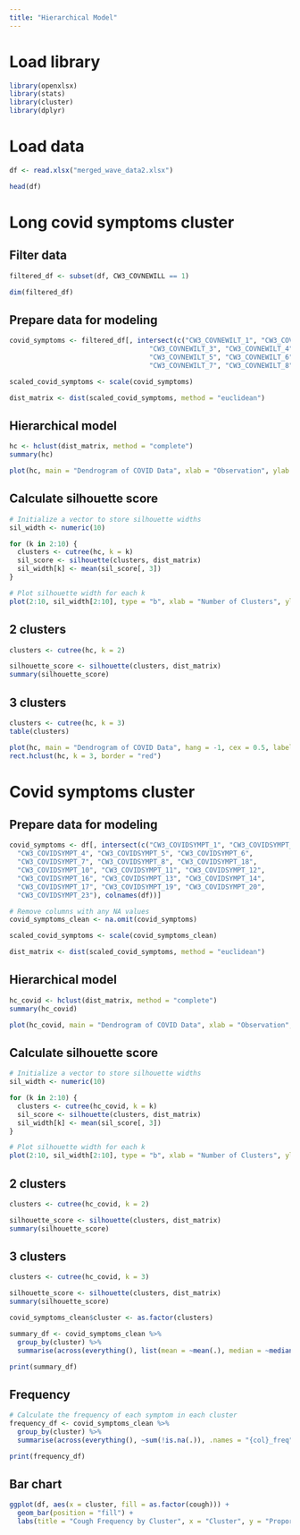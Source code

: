 ```yaml
---
title: "Hierarchical Model"
---
```


# Load library
```r
library(openxlsx)
library(stats)
library(cluster)
library(dplyr)
```

# Load data
```r
df <- read.xlsx("merged_wave_data2.xlsx")

head(df)
```

# Long covid symptoms cluster

## Filter data
```r
filtered_df <- subset(df, CW3_COVNEWILL == 1)

dim(filtered_df)
```

## Prepare data for modeling
```r
covid_symptoms <- filtered_df[, intersect(c("CW3_COVNEWILT_1", "CW3_COVNEWILT_2", 
                                   "CW3_COVNEWILT_3", "CW3_COVNEWILT_4", 
                                   "CW3_COVNEWILT_5", "CW3_COVNEWILT_6", 
                                   "CW3_COVNEWILT_7", "CW3_COVNEWILT_8"), colnames(filtered_df))]

scaled_covid_symptoms <- scale(covid_symptoms)

dist_matrix <- dist(scaled_covid_symptoms, method = "euclidean")
```

## Hierarchical model
```r
hc <- hclust(dist_matrix, method = "complete")
summary(hc)
```

```r
plot(hc, main = "Dendrogram of COVID Data", xlab = "Observation", ylab = "Height", hang = -1, cex = 0.5, labels = FALSE)
```

## Calculate silhouette score
```r
# Initialize a vector to store silhouette widths
sil_width <- numeric(10)  

for (k in 2:10) {
  clusters <- cutree(hc, k = k)
  sil_score <- silhouette(clusters, dist_matrix)
  sil_width[k] <- mean(sil_score[, 3])
}

# Plot silhouette width for each k
plot(2:10, sil_width[2:10], type = "b", xlab = "Number of Clusters", ylab = "Average Silhouette Width")

```

## 2 clusters
```r
clusters <- cutree(hc, k = 2)

silhouette_score <- silhouette(clusters, dist_matrix)
summary(silhouette_score)
```

## 3 clusters
```r
clusters <- cutree(hc, k = 3) 
table(clusters)  

plot(hc, main = "Dendrogram of COVID Data", hang = -1, cex = 0.5, labels = FALSE)
rect.hclust(hc, k = 3, border = "red")
```

# Covid symptoms cluster

## Prepare data for modeling
```r
covid_symptoms <- df[, intersect(c("CW3_COVIDSYMPT_1", "CW3_COVIDSYMPT_2", "CW3_COVIDSYMPT_3", 
  "CW3_COVIDSYMPT_4", "CW3_COVIDSYMPT_5", "CW3_COVIDSYMPT_6", 
  "CW3_COVIDSYMPT_7", "CW3_COVIDSYMPT_8", "CW3_COVIDSYMPT_18", 
  "CW3_COVIDSYMPT_10", "CW3_COVIDSYMPT_11", "CW3_COVIDSYMPT_12", 
  "CW3_COVIDSYMPT_16", "CW3_COVIDSYMPT_13", "CW3_COVIDSYMPT_14", 
  "CW3_COVIDSYMPT_17", "CW3_COVIDSYMPT_19", "CW3_COVIDSYMPT_20", 
  "CW3_COVIDSYMPT_23"), colnames(df))]

# Remove columns with any NA values
covid_symptoms_clean <- na.omit(covid_symptoms)

scaled_covid_symptoms <- scale(covid_symptoms_clean)

dist_matrix <- dist(scaled_covid_symptoms, method = "euclidean")
```

## Hierarchical model
```r
hc_covid <- hclust(dist_matrix, method = "complete")
summary(hc_covid)
```

```r
plot(hc_covid, main = "Dendrogram of COVID Data", xlab = "Observation", ylab = "Height", hang = -1, cex = 0.5, labels = FALSE)
```
## Calculate silhouette score
```r
# Initialize a vector to store silhouette widths
sil_width <- numeric(10)  

for (k in 2:10) {
  clusters <- cutree(hc_covid, k = k)
  sil_score <- silhouette(clusters, dist_matrix)
  sil_width[k] <- mean(sil_score[, 3])
}

# Plot silhouette width for each k
plot(2:10, sil_width[2:10], type = "b", xlab = "Number of Clusters", ylab = "Average Silhouette Width")

```

## 2 clusters
```r
clusters <- cutree(hc_covid, k = 2)

silhouette_score <- silhouette(clusters, dist_matrix)
summary(silhouette_score)
```
## 3 clusters
```r
clusters <- cutree(hc_covid, k = 3)

silhouette_score <- silhouette(clusters, dist_matrix)
summary(silhouette_score)
```

```r
covid_symptoms_clean$cluster <- as.factor(clusters)
```

```r
summary_df <- covid_symptoms_clean %>%
  group_by(cluster) %>%
  summarise(across(everything(), list(mean = ~mean(.), median = ~median(.)), .names = "{col}_{fn}"))

print(summary_df)
```

## Frequency
```r
# Calculate the frequency of each symptom in each cluster
frequency_df <- covid_symptoms_clean %>%
  group_by(cluster) %>%
  summarise(across(everything(), ~sum(!is.na(.)), .names = "{col}_freq"))

print(frequency_df)
```

## Bar chart
```r
ggplot(df, aes(x = cluster, fill = as.factor(cough))) +
  geom_bar(position = "fill") +
  labs(title = "Cough Frequency by Cluster", x = "Cluster", y = "Proportion")
```


